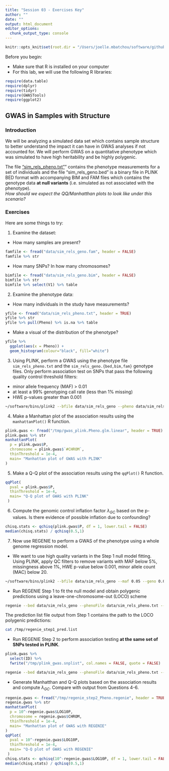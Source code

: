 ```yaml
---
title: "Session 03 - Exercises Key"
author: ""
date: ""
output: html_document
editor_options:
  chunk_output_type: console
---
```

```r
knitr::opts_knit$set(root.dir = "/Users/joelle.mbatchou/software/github/SISG2022_Association_Mapping/")
```
Before you begin:

* Make sure that R is installed on your computer
* For this lab, we will use the following R libraries:
```r
require(data.table)
require(dplyr)
require(tidyr)
require(GWASTools)
require(ggplot2)
```

## GWAS in Samples with Structure

### Introduction
We will be analyzing a simulated data set which contains sample structure to better understand the impact it can have in GWAS analyses if not accounted for. 
We will perform GWAS on a quantitative phenotype which was simulated to have high heritability and be highly polygenic.

The file ["sim_rels_pheno.txt"](https://github.com/joellembatchou/SISG2022_Association_Mapping/tree/master/data)” contains the phenotype measurements 
for a set of individuals and the file "sim_rels_geno.bed" is a binary file in PLINK BED format 
with accompanying BIM and FAM files which contains the genotype data **at null variants** (i.e. simulated as not associated with the phenotype).  
*How should we expect the QQ/Manhatthan plots to look like under this scenario?*

### Exercises
Here are some things to try:

  1. Examine the dataset:
  * How many samples are present? 
```r
famfile <- fread("data/sim_rels_geno.fam", header = FALSE)
famfile %>% str
```
  * How many SNPs? In how many chromosomes?
```r
bimfile <- fread("data/sim_rels_geno.bim", header = FALSE)
bimfile %>% str
bimfile %>% select(V1) %>% table
```

  2. Examine the phenotype data:
  * How many individuals in the study have measurements?
```r
yfile <- fread("data/sim_rels_pheno.txt", header = TRUE)
yfile %>% str
yfile %>% pull(Pheno) %>% is.na %>% table
```
  * Make a visual of the distribution of the phenotype?
```r
yfile %>%
  ggplot(aes(x = Pheno)) +
  geom_histogram(colour="black", fill="white")
```

3. Using PLINK, perform a GWAS using the phenotype file `sim_rels_pheno.txt` and the `sim_rels_geno.{bed,bim,fam}` genotype files.
Only perform association test on SNPs that pass the following quality control threshold filters:

* minor allele frequency (MAF) > 0.01
* at least a 99% genotyping call rate (less than 1% missing)
* HWE p-values greater than 0.001

```bash
~/software/bins/plink2 --bfile data/sim_rels_geno --pheno data/sim_rels_pheno.txt --pheno-name Pheno --maf 0.01 --geno 0.01 --hwe 0.001 --autosome --glm allow-no-covars --out /tmp/gwas_plink
```

4. Make a Manhattan plot of the association results using the `manhattanPlot()` R function.
```r
plink.gwas <- fread("/tmp/gwas_plink.Pheno.glm.linear", header = TRUE)
plink.gwas %>% str
manhattanPlot(
  p = plink.gwas$P,
  chromosome = plink.gwas$`#CHROM`, 
  thinThreshold = 1e-4,
  main= "Manhattan plot of GWAS with PLINK"
)
```

5. Make a Q-Q plot of the association results using the `qqPlot()` R function.
```r
qqPlot(
  pval = plink.gwas$P,
  thinThreshold = 1e-4,
  main= "Q-Q plot of GWAS with PLINK"
 )
```

6. Compute the genomic control inflation factor $\lambda_{GC}$ based on the p-values.
Is there evidence of possible inflation due to confounding?
```r
chisq.stats <- qchisq(plink.gwas$P, df = 1, lower.tail = FALSE)
median(chisq.stats) / qchisq(0.5,1)
```

7. Now use REGENIE to perform a GWAS of the phenotype using a whole genome regression model.

  * We want to use high quality variants in the Step 1 null model fitting.
  Using PLINK, apply QC filters to remove variants with MAF below 5%, missingness above 1%, HWE p-value below 0.001, minor allele count (MAC) below 20. 
```bash
~/software/bins/plink2 --bfile data/sim_rels_geno --maf 0.05 --geno 0.01 --hwe 0.001 --mac 20 --write-snplist --out /tmp/qc_pass
```

  * Run REGENIE Step 1 to fit the null model and obtain polygenic predictions using a leave-one-chromosome-out (LOCO) scheme
```bash
regenie --bed data/sim_rels_geno --phenoFile data/sim_rels_pheno.txt --step 1 --loocv --bsize 1000 --qt --extract /tmp/qc_pass.snplist --out /tmp/regenie_step1
```

The prediction list file output from Step 1 contains the path to the LOCO polygenic predictions:
```bash
cat /tmp/regenie_step1_pred.list
```

  * Run REGENIE Step 2 to perform association testing **at the same set of SNPs tested in PLINK**.
```r
plink.gwas %>%
  select(ID) %>%
  fwrite("/tmp/plink_gwas.snplist", col.names = FALSE, quote = FALSE)
```

```bash
regenie --bed data/sim_rels_geno --phenoFile data/sim_rels_pheno.txt --step 2 --bsize 400 --qt --pred /tmp/regenie_step1_pred.list --extract /tmp/plink_gwas.snplist --out /tmp/regenie_step2
```  

  * Generate Manhatthan and Q-Q plots based on the association results and compute $\lambda_{GC}$. Compare with output from Questions 4-6.
```r
regenie.gwas <- fread("/tmp/regenie_step2_Pheno.regenie", header = TRUE)
regenie.gwas %>% str
manhattanPlot(
  p = 10^-regenie.gwas$LOG10P,
  chromosome = regenie.gwas$CHROM, 
  thinThreshold = 1e-4,
  main= "Manhattan plot of GWAS with REGENIE"
)
qqPlot(
  pval = 10^-regenie.gwas$LOG10P,
  thinThreshold = 1e-4,
  main= "Q-Q plot of GWAS with REGENIE"
 )
chisq.stats <- qchisq(10^-regenie.gwas$LOG10P, df = 1, lower.tail = FALSE)
median(chisq.stats) / qchisq(0.5,1)
```
